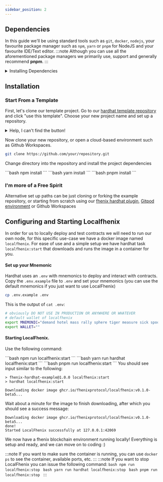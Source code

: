 ```yaml
---
sidebar_position: 2
---
```



## Dependencies

In this guide we'll be using standard tools such as `git`, `docker`, `nodejs`, your favourite package manager such as `npm`, `yarn` or `pnpm` for NodeJS and your favourite IDE/Text editor.
:::note
Although you can use all the aforementioned package managers we primarily use, support and generally recommend **pnpm**.
:::
<details>
    <summary>Installing Dependencies</summary>
    <Tabs>
        <TabItem value="Ubuntu/Debian" label="Ubuntu/Debian">
            <p>
                Install docker from: https://docs.docker.com/engine/install/ubuntu/

                Install nodejs from nodesource: (other options are also okay)
                ```sh
                curl -fsSL https://deb.nodesource.com/setup_20.x | sudo -E bash - &&\
                sudo apt-get install -y nodejs
                ```
            </p>
        </TabItem>
        <TabItem value="MacOS" label="MacOS">
            To install colima and docker through Homebrew:
            ```bash
            brew install colima && brew install docker docker-compose
            ```
            To install git, make and node through Homebrew:
            ```bash
            brew install git make && brew install node
            ```
        </TabItem>
    </Tabs>

</details>

## Installation

### Start From a Template

First, let's clone our template project.
Go to our [hardhat template repository](https://github.com/fhenixprotocol/fhenix-hardhat-example) and click "use this template". Choose your new project name and set up a repository.

<details>
    <summary>Help, I can't find the button!</summary>
    <TabItem>![Use this template](./images/use-this-template.png)</TabItem>
</details>

Now clone your new repository, or open a cloud-based environment such as Github Workspaces.

```bash
git clone https://github.com/your/repository.git
```

Change directory into the repository and install the project dependencies


<Tabs groupId="package-managers">
    <TabItem value="npm" label="npm">
        ```bash
        npm install
        ```
    </TabItem>
    <TabItem value="yarn" label="yarn">
        ```bash
        yarn install
        ```
    </TabItem>
    <TabItem value="pnpm" label="pnpm">
        ```bash
        pnpm install
        ```
    </TabItem>
</Tabs>

### I'm more of a Free Spirit

Alternative set up paths can be just cloning or forking the example repository, or starting from scratch using our [fhenix hardhat plugin](../../devdocs/docs/hardhat), [Gitpod environment](../../devdocs/docs/gitpod) or Github Workspaces

## Configuring and Starting Localfhenix
In order for us to locally deploy and test contracts we will need to run our own node, for this specific use-case we have a docker image named `localfhenix`.
For ease of use and a simple setup we have hardhat task `localfhenix:start` that downloads and runs the image in a container for you.

#### Set up your Mnemonic

Hardhat uses an `.env` with mnemonics to deploy and interact with contracts. Copy the `.env.example` file to `.env` and set your mnemonics (you can use the default mnemonics if you just want to use LocalFhenix)

```bash
cp .env.example .env
```
This is the output of `cat .env`:
```bash
# obviously DO NOT USE IN PRODUCTION OR ANYWHERE OR WHATEVER
# default wallet of localfhenix
export MNEMONIC="demand hotel mass rally sphere tiger measure sick spoon evoke fashion comfort"
export WALLET=""
```
#### Starting LocalFhenix.

Use the following command:

<Tabs groupId="package-managers">
    <TabItem value="npm" label="npm">
        ```bash
        npm run localfhenix:start
        ```
    </TabItem>
    <TabItem value="yarn" label="yarn">
        ```bash
        yarn run hardhat localfhenix:start
        ```
    </TabItem>
    <TabItem value="pnpm" label="pnpm">
        ```bash
        pnpm run localfhenix:start
        ```
    </TabItem>
</Tabs>
You should see input similar to the following:

```
> fhenix-hardhat-example@1.0.0 localfhenix:start
> hardhat localfhenix:start

Downloading docker image ghcr.io/fhenixprotocol/localfhenix:v0.1.0-beta5...
```

Wait about a minute for the image to finish downloading, after which you should see a success message:

```
Downloading docker image ghcr.io/fhenixprotocol/localfhenix:v0.1.0-beta5...
done!
Started LocalFhenix successfully at 127.0.0.1:42069
```

We now have a fhenix blockchain environment running locally! Everything is setup and ready, and we can move on to coding :)

:::note
If you want to make sure the container is running, you can use `docker ps` to see the container, available ports, etc.
:::
:::note
If you want to stop LocalFhenix you can issue the following command:
<Tabs groupId="package-managers">
    <TabItem value="npm" label="npm">
        ```bash
        npm run localfhenix:stop
        ```
    </TabItem>
    <TabItem value="yarn" label="yarn">
        ```bash
        yarn run hardhat localfhenix:stop
        ```
    </TabItem>
    <TabItem value="pnpm" label="pnpm">
        ```bash
        pnpm run localfhenix:stop
        ```
    </TabItem>
</Tabs>
:::